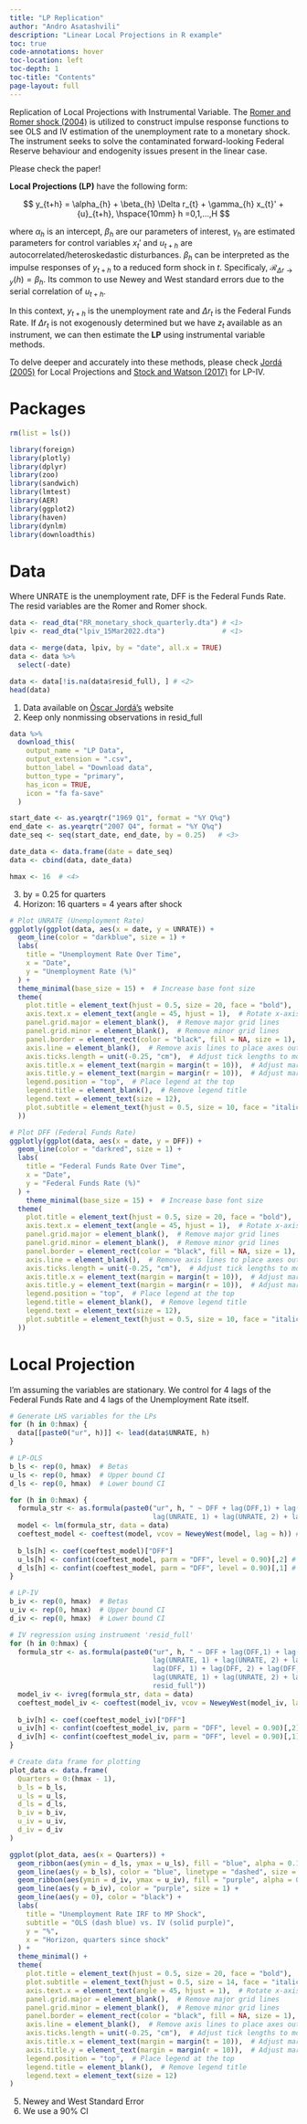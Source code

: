 ---
title: "LP Replication"
author: "Andro Asatashvili"
description: "Linear Local Projections in R example"
toc: true
code-annotations: hover
toc-location: left
toc-depth: 1
toc-title: "Contents"
page-layout: full
---

Replication of Local Projections with Instrumental Variable. The [Romer and Romer shock (2004)](https://www.aeaweb.org/articles?id=10.1257/0002828042002651) is utilized to construct impulse response functions to see OLS and IV estimation of the unemployment rate to a monetary shock. The instrument seeks to solve the contaminated forward-looking Federal Reserve behaviour and endogenity issues present in the linear case.

Please check the paper!

**Local Projections (LP)** have the following form:

$$
y_{t+h} = \alpha_{h} + \beta_{h} \Delta r_{t} + \gamma_{h} x_{t}' + {u}_{t+h}, \hspace{10mm} h =0,1,...,H
$$

where $\alpha_{h}$ is an intercept, ${\beta}_{h}$ are our parameters of interest, $\gamma_{h}$ are estimated parameters for control variables $x_{t}'$ and ${u}_{t+h}$ are autocorrelated/heteroskedastic disturbances. $\beta_{h}$ can be interpreted as the impulse responses of $y_{t+h}$ to a reduced form shock in $t$. Specificaly, $\mathcal{R}_{\Delta r \rightarrow y}(h) = \beta_h$. Its common to use Newey and West standard errors due to the serial correlation of $u_{t+h}$.

In this context, $y_{t+h}$ is the unemployment rate and $\Delta r_{t}$ is the Federal Funds Rate. If $\Delta r_{t}$ is not exogenously determined but we have $z_t$ available as an instrument, we can then estimate the **LP** using instrumental variable methods.

To delve deeper and accurately into these methods, please check [Jordá (2005)](https://www.aeaweb.org/articles?id=10.1257/0002828053828518) for Local Projections and [Stock and Watson (2017)](https://www.princeton.edu/~mwatson/papers/Stock_et_al-2018-The_Economic_Journal.pdf) for LP-IV.

# Packages

```{r Packages, warning=FALSE,  message=FALSE}
rm(list = ls())

library(foreign)
library(plotly)
library(dplyr)
library(zoo)
library(sandwich)
library(lmtest)
library(AER)
library(ggplot2)
library(haven)
library(dynlm)
library(downloadthis)
```

# Data

Where UNRATE is the unemployment rate, DFF is the Federal Funds Rate. The resid variables are the Romer and Romer shock. 

```{r Data}
data <- read_dta("RR_monetary_shock_quarterly.dta") # <1>
lpiv <- read_dta("lpiv_15Mar2022.dta")              # <1>

data <- merge(data, lpiv, by = "date", all.x = TRUE)
data <- data %>%
  select(-date)

data <- data[!is.na(data$resid_full), ] # <2>
head(data)
```

1.  Data available on [Òscar Jordá's](https://sites.google.com/site/oscarjorda/home/local-projections) website
2.  Keep only nonmissing observations in resid_full

```{r, echo=FALSE}
data %>%
  download_this(
    output_name = "LP Data",
    output_extension = ".csv",
    button_label = "Download data",
    button_type = "primary",
    has_icon = TRUE,
    icon = "fa fa-save"
  )
```

```{r}
start_date <- as.yearqtr("1969 Q1", format = "%Y Q%q")
end_date <- as.yearqtr("2007 Q4", format = "%Y Q%q")
date_seq <- seq(start_date, end_date, by = 0.25)   # <3>

date_data <- data.frame(date = date_seq)
data <- cbind(data, date_data)

hmax <- 16  # <4>
```

3.  by = 0.25 for quarters
4.  Horizon: 16 quarters = 4 years after shock


```{r, echo=FALSE, warning=FALSE, message=FALSE}
# Plot UNRATE (Unemployment Rate)
ggplotly(ggplot(data, aes(x = date, y = UNRATE)) +
  geom_line(color = "darkblue", size = 1) +
  labs(
    title = "Unemployment Rate Over Time",
    x = "Date",
    y = "Unemployment Rate (%)"
  ) +
  theme_minimal(base_size = 15) +  # Increase base font size
  theme(
    plot.title = element_text(hjust = 0.5, size = 20, face = "bold"),  # Center the title
    axis.text.x = element_text(angle = 45, hjust = 1),  # Rotate x-axis labels
    panel.grid.major = element_blank(),  # Remove major grid lines
    panel.grid.minor = element_blank(),  # Remove minor grid lines
    panel.border = element_rect(color = "black", fill = NA, size = 1),  # Add black box around the graph
    axis.line = element_blank(),  # Remove axis lines to place axes outside the box
    axis.ticks.length = unit(-0.25, "cm"),  # Adjust tick lengths to move labels outside the box
    axis.title.x = element_text(margin = margin(t = 10)),  # Adjust margin for x-axis title
    axis.title.y = element_text(margin = margin(r = 10)),  # Adjust margin for y-axis title
    legend.position = "top",  # Place legend at the top
    legend.title = element_blank(),  # Remove legend title
    legend.text = element_text(size = 12),
    plot.subtitle = element_text(hjust = 0.5, size = 10, face = "italic", margin = margin(t = 5, b = 5))
  ))

# Plot DFF (Federal Funds Rate)
ggplotly(ggplot(data, aes(x = date, y = DFF)) +
  geom_line(color = "darkred", size = 1) +
  labs(
    title = "Federal Funds Rate Over Time",
    x = "Date",
    y = "Federal Funds Rate (%)"
  ) +
    theme_minimal(base_size = 15) +  # Increase base font size
  theme(
    plot.title = element_text(hjust = 0.5, size = 20, face = "bold"),  # Center the title
    axis.text.x = element_text(angle = 45, hjust = 1),  # Rotate x-axis labels
    panel.grid.major = element_blank(),  # Remove major grid lines
    panel.grid.minor = element_blank(),  # Remove minor grid lines
    panel.border = element_rect(color = "black", fill = NA, size = 1),  # Add black box around the graph
    axis.line = element_blank(),  # Remove axis lines to place axes outside the box
    axis.ticks.length = unit(-0.25, "cm"),  # Adjust tick lengths to move labels outside the box
    axis.title.x = element_text(margin = margin(t = 10)),  # Adjust margin for x-axis title
    axis.title.y = element_text(margin = margin(r = 10)),  # Adjust margin for y-axis title
    legend.position = "top",  # Place legend at the top
    legend.title = element_blank(),  # Remove legend title
    legend.text = element_text(size = 12),
    plot.subtitle = element_text(hjust = 0.5, size = 10, face = "italic", margin = margin(t = 5, b = 5))
  ))

```



# Local Projection

I'm assuming the variables are stationary. We control for 4 lags of the Federal Funds Rate and 4 lags of the Unemployment Rate itself.

```{r, warning=FALSE, message=FALSE, fig.align='center'}
# Generate LHS variables for the LPs
for (h in 0:hmax) {
  data[[paste0("ur", h)]] <- lead(data$UNRATE, h)
}

# LP-OLS
b_ls <- rep(0, hmax)  # Betas
u_ls <- rep(0, hmax)  # Upper bound CI
d_ls <- rep(0, hmax)  # Lower bound CI

for (h in 0:hmax) {
  formula_str <- as.formula(paste0("ur", h, " ~ DFF + lag(DFF,1) + lag(DFF,2) + lag(DFF,3) + lag(DFF,4) + 
                                   lag(UNRATE, 1) + lag(UNRATE, 2) + lag(UNRATE, 3) + lag(UNRATE, 4)"))
  model <- lm(formula_str, data = data)
  coeftest_model <- coeftest(model, vcov = NeweyWest(model, lag = h)) # <5>
  
  b_ls[h] <- coef(coeftest_model)["DFF"]
  u_ls[h] <- confint(coeftest_model, parm = "DFF", level = 0.90)[,2] # <6>
  d_ls[h] <- confint(coeftest_model, parm = "DFF", level = 0.90)[,1] # <6>
}

# LP-IV
b_iv <- rep(0, hmax)  # Betas
u_iv <- rep(0, hmax)  # Upper bound CI
d_iv <- rep(0, hmax)  # Lower bound CI

# IV regression using instrument 'resid_full'
for (h in 0:hmax) {
  formula_str <- as.formula(paste0("ur", h, " ~ DFF + lag(DFF,1) + lag(DFF,2) + lag(DFF,3) + lag(DFF,4) + 
                                   lag(UNRATE, 1) + lag(UNRATE, 2) + lag(UNRATE, 3) + lag(UNRATE, 4) |
                                   lag(DFF, 1) + lag(DFF, 2) + lag(DFF, 3) + lag(DFF, 4) + 
                                   lag(UNRATE, 1) + lag(UNRATE, 2) + lag(UNRATE, 3) + lag(UNRATE, 4) +
                                   resid_full"))
  model_iv <- ivreg(formula_str, data = data)
  coeftest_model_iv <- coeftest(model_iv, vcov = NeweyWest(model_iv, lag = h))
  
  b_iv[h] <- coef(coeftest_model_iv)["DFF"]
  u_iv[h] <- confint(coeftest_model_iv, parm = "DFF", level = 0.90)[,2] 
  d_iv[h] <- confint(coeftest_model_iv, parm = "DFF", level = 0.90)[,1]
}

# Create data frame for plotting
plot_data <- data.frame(
  Quarters = 0:(hmax - 1),
  b_ls = b_ls,
  u_ls = u_ls,
  d_ls = d_ls,
  b_iv = b_iv,
  u_iv = u_iv,
  d_iv = d_iv
)

ggplot(plot_data, aes(x = Quarters)) +
  geom_ribbon(aes(ymin = d_ls, ymax = u_ls), fill = "blue", alpha = 0.15) +
  geom_line(aes(y = b_ls), color = "blue", linetype = "dashed", size = 1) +
  geom_ribbon(aes(ymin = d_iv, ymax = u_iv), fill = "purple", alpha = 0.15) +
  geom_line(aes(y = b_iv), color = "purple", size = 1) +
  geom_line(aes(y = 0), color = "black") +
  labs(
    title = "Unemployment Rate IRF to MP Shock",
    subtitle = "OLS (dash blue) vs. IV (solid purple)",
    y = "%",
    x = "Horizon, quarters since shock"
  ) +
  theme_minimal() +  
  theme(
    plot.title = element_text(hjust = 0.5, size = 20, face = "bold"),  # Center the title
    plot.subtitle = element_text(hjust = 0.5, size = 14, face = "italic", margin = margin(t = 10, b = 10)),  
    axis.text.x = element_text(angle = 45, hjust = 1),  # Rotate x-axis labels
    panel.grid.major = element_blank(),  # Remove major grid lines
    panel.grid.minor = element_blank(),  # Remove minor grid lines
    panel.border = element_rect(color = "black", fill = NA, size = 1),  # Add black box around the graph
    axis.line = element_blank(),  # Remove axis lines to place axes outside the box
    axis.ticks.length = unit(-0.25, "cm"),  # Adjust tick lengths to move labels outside the box
    axis.title.x = element_text(margin = margin(t = 10)),  # Adjust margin for x-axis title
    axis.title.y = element_text(margin = margin(r = 10)),  # Adjust margin for y-axis title
    legend.position = "top",  # Place legend at the top
    legend.title = element_blank(),  # Remove legend title
    legend.text = element_text(size = 12)
)

```

5. Newey and West Standard Error
6. We use a 90% CI
